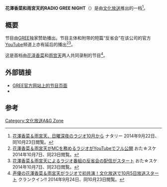 {{Infobox animanga/Headerofja
|title=花澤香菜和雨宮天的RADIO GREE NIGHT
|japanese= 花澤香菜・雨宮天のRADIO GREE NIGHT
}}
{{Infobox animanga/Radio
| 放送開始=2014年10月6日
| 放送終了=2015年9月27日
| 放送時間=毎週一凌晨 1:00-1:30
| 放送回数=
| 放送形式=
| 放送局=[[文化放送_(日本)|文化放送]]
| パーソナリティ=[[花澤香菜|花澤香菜]]、[[雨宮天|雨宮天]]
| 提供=[[GREE|GREE]]
}}
{{Infobox animanga/Footerofja}}

'''花澤香菜和雨宮天的RADIO GREE NIGHT'''（{{lang|ja|花澤香菜・雨宮天のRADIO GREE NIGHT}}）是由[[文化放送_(日本)|文化放送]]推出的一档{{link-ja|广播节目|ラジオ番組}}<ref name="natalie">[http://natalie.mu/music/news/126701 花澤香菜＆雨宮天、日曜深夜のラジオ10月から] {{Wayback|url=http://natalie.mu/music/news/126701 |date=20160304130417 }} ナタリー 2014年9月22日、同10月23日閲覧。</ref>。

== 概要 ==
节目由[[GREE|GREE]]独家赞助播出。节目主体和附带的短篇“反省会”在该公司的官方[[YouTube|YouTube]]频道上亦有延后的播出<ref>[http://www.ota-suke.jp/news/128365 花澤香菜＆雨宮天がMCを務めるラジオがYouTubeでフル公開] {{Wayback|url=http://www.ota-suke.jp/news/128365 |date=20160224092313 }} おた☆スケ 2014年10月7日、同23日閲覧。</ref><ref>[http://www.ota-suke.jp/news/128520 花澤香菜＆雨宮天によるラジオ番組の反省会の配信がスタート] {{Wayback|url=http://www.ota-suke.jp/news/128520 |date=20160224103947 }} おた☆スケ 2014年10月7日、同23日閲覧。</ref>。

这是首档由[[花泽香菜|花泽香菜]]和[[雨宫天|雨宫天]]两人共同录制的节目<ref>[http://www.crank-in.net/game_animation/news/32943 声優の花澤香菜＆雨宮天がラジオで初共演！文化放送で10月5日放送スタート] {{Wayback|url=http://www.crank-in.net/game_animation/news/32943 |date=20160225135500 }} クランクイン!! 2014年9月24日、同10月23日閲覧。</ref>。

== 外部链接 ==
*[http://jp.apps.gree.net/ja/radio/ GREE官方网站上的节目页面] {{Wayback|url=http://jp.apps.gree.net/ja/radio/ |date=20160301121804 }}
*{{Twitter|rgn1134}}

{{Spoken Wikipedia|有声条目：花澤香菜和雨宮天的RADIO GREE NIGHT，录制于：2017-01-12.ogg|2017年|1月12日|普通话}}

==参考==
{{Reflist}}

[[Category:文化放送A&G_Zone|Category:文化放送A&G Zone]]